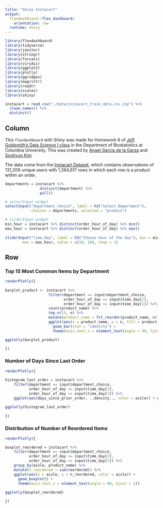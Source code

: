 ```yaml
---
title: "Shiny Instacart"
output: 
  flexdashboard::flex_dashboard:
    orientation: row
  runtime: shiny
---
```



```r


library(flexdashboard)
library(tidyverse)
library(janitor)
library(stringr)
library(forcats)
library(viridis)
library(ggplot2)
library(plotly)
library(ggridges)
library(magrittr)
library(readr)
library(scales)
library(shiny)

```



```r

instacart = read_csv("./data/instacart_train_data.csv.zip") %>%
  clean_names() %>%
  distinct()

```


Column {.sidebar}
-----------------------------------------------------------------------
This `flexdashboard` with Shiny was made for Homework 6 of [Jeff Goldsmith's Data Science I class](http://jeffgoldsmith.com/DSI/homework_6.html) in the Department of Biostatistics at Columbia University. This was created by [Angel Garcia de la Garza](https://github.com/angelgar) and [Soohyun Kim](https://github.com/sk4382)

The data come from the [Instacart Dataset](http://jeffgoldsmith.com/DSI/dataset_instacart.html), which contains observations of 131,209 unique users with 1,384,617 rows in which each row is a product within an order.

```r

departments = instacart %>%
                distinct(department) %>%
                pull()

# selectInput widget
selectInput("department_choice", label = h3("Select Department"),
            choices = departments, selected = "produce")

# sliderInput widget
min_hour = instacart %>% distinct(order_hour_of_day) %>% min()
max_hour = instacart %>% distinct(order_hour_of_day) %>% max()
  
sliderInput("time_day", label = h3("Choose hour of the day"), min = min_hour, 
        max = max_hour, value = c(10, 18), step = 1)


```

Row {.tabset .tabset-fade } 
-----------------------------------------------------------------------

### Top 15 Most Common Items by Department

```r

renderPlotly({
  
barplot_product <- instacart %>%
                    filter(department == input$department_choice, 
                           order_hour_of_day <= input$time_day[2],
                           order_hour_of_day >= input$time_day[1]) %>%
                    count(product_name) %>%
                    top_n(15, n) %>%
                    mutate(product_name = fct_reorder(product_name, n)) %>%
                    ggplot(aes(x = product_name, y = n, fill = product_name)) +
                      geom_bar(stat = "identity") + 
                      theme(axis.text.x = element_text(angle = 90, hjust = 1))

ggplotly(barplot_product)

})

```


### Number of Days Since Last Order

```r

renderPlotly({
  
histogram_last_order = instacart %>%
    filter(department == input$department_choice, 
           order_hour_of_day <= input$time_day[2],
           order_hour_of_day >= input$time_day[1]) %>%
    ggplot(aes(days_since_prior_order, ..density.., color = aisle)) + geom_freqpoly() 

ggplotly(histogram_last_order)
  
})

```

### Distribution of Number of Reordered Items 

```r

renderPlotly({

boxplot_reordered = instacart %>%
    filter(department == input$department_choice, 
           order_hour_of_day <= input$time_day[2],
           order_hour_of_day >= input$time_day[1]) %>%
    group_by(aisle, product_name) %>% 
    mutate(n_reordered = sum(reordered)) %>% 
    ggplot(aes(x = aisle, y = n_reordered, color = aisle)) +
      geom_boxplot() +
      theme(axis.text.x = element_text(angle = 90, hjust = 1))
    
ggplotly(boxplot_reordered)

})


```

